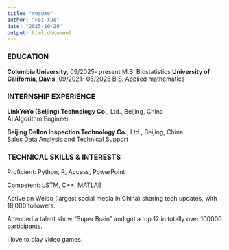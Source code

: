 ```yaml
---
title: "resume"
author: "Fei Xue"
date: "2025-10-29"
output: html_document
---
```

### EDUCATION

**Columbia University**, 09/2025- present M.S. Biostatistics 
**University of California, Davis**, 09/2021- 06/2025 B.S. Applied mathematics

### INTERNSHIP EXPERIENCE

**LinkYoYo (Beijing) Technology Co.**, Ltd., Beijing, China   
AI Algorithm Engineer

**Beijing Dellon Inspection Technology Co.**, Ltd., Beijing, China    
Sales Data Analysis and Technical Support

### TECHNICAL SKILLS & INTERESTS

Proficient: Python, R, Access, PowerPoint

Competent: LSTM, C++, MATLAB

Active on Weibo (largest social media in China) sharing tech updates, with 18,000 followers.

Attended a talent show “Super Brain” and got a top 12 in totally over 100000 participants.

I love to play video games. 